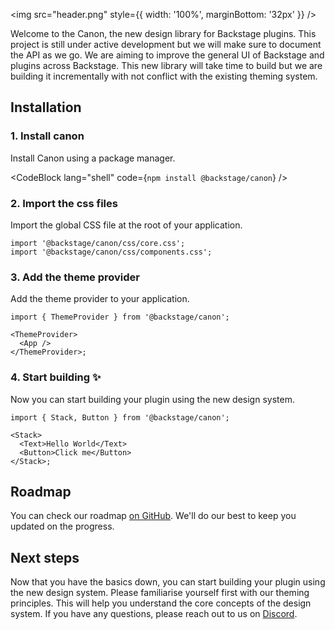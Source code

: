 
<img src="header.png" style={{ width: '100%', marginBottom: '32px' }} />

Welcome to the Canon, the new design library for Backstage plugins. This
project is still under active development but we will make sure to document
the API as we go. We are aiming to improve the general UI of Backstage and
plugins across Backstage. This new library will take time to build but we are
building it incrementally with not conflict with the existing theming system.

## Installation

### 1. Install canon

Install Canon using a package manager.

<CodeBlock lang="shell" code={`npm install @backstage/canon`} />

### 2. Import the css files

Import the global CSS file at the root of your application.

```tsx
import '@backstage/canon/css/core.css';
import '@backstage/canon/css/components.css';
```

### 3. Add the theme provider

Add the theme provider to your application.

```tsx
import { ThemeProvider } from '@backstage/canon';

<ThemeProvider>
  <App />
</ThemeProvider>;
```

### 4. Start building ✨

Now you can start building your plugin using the new design system.

```tsx
import { Stack, Button } from '@backstage/canon';

<Stack>
  <Text>Hello World</Text>
  <Button>Click me</Button>
</Stack>;
```

## Roadmap

You can check our roadmap [on GitHub](https://github.com/orgs/backstage/projects/10). We'll do our best to keep you updated on the progress.

## Next steps

Now that you have the basics down, you can start building your plugin using the new design system.
Please familiarise yourself first with our theming principles. This will help you understand the core concepts of the design system.
If you have any questions, please reach out to us on [Discord](https://discord.gg/MUpMjP2).
